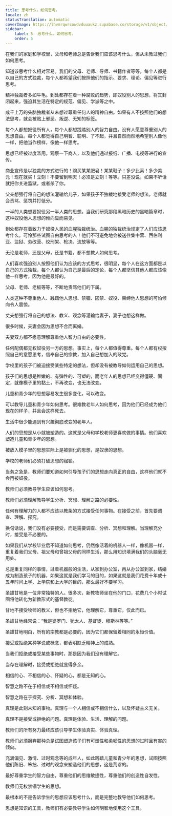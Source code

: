 ```yaml
---
title: 思考什么。如何思考。
locale: zh
statusTranslation: automatic
coverImage: https://lhvmrqwrcowdvduuaukz.supabase.co/storage/v1/object/public/strapi-uploads/small_cover-educacion-fundamental.webp-2d51a7828a2b1309555be27f7e2a61a0.webp
sidebar:
    label: 5. 思考什么。如何思考。
    order: 5
---
```

在我们的家庭和学校里，父母和老师总是告诉我们应该思考什么，但从未教过我们如何思考。

知道该思考什么相对容易。我们的父母、老师、导师、书籍作者等等，每个人都是以自己的方式独裁，每个人都希望我们按照他们的指示、要求、理论、偏见等进行思考。

精神独裁者多如牛毛。到处都存在着一种腐败的趋势，即奴役别人的思想，将其封闭起来，强迫其生活在特定的规范、偏见、学派等之中。

成千上万的头脑独裁者从未想过尊重任何人的精神自由。如果有人不按照他们的想法思考，就会被贴上邪恶、叛逆、无知的标签。

每个人都想奴役所有人，每个人都想践踏别人的智力自由。没有人愿意尊重别人的思想自由。每个人都觉得自己明智、聪明、了不起，并且自然而然地希望别人像他一样，把他当作榜样，像他一样思考。

思想已经被过度滥用。观察一下商人，以及他们通过报纸、广播、电视等进行的宣传。

商业宣传是以独裁的方式进行的！购买某某肥皂！某某鞋子！多少比索！多少美元！现在就买！立刻！不要留到明天！必须是立刻！等等。只差没说，如果不听话就把你关进监狱，或者杀了你。

父亲想强行将自己的想法灌输给儿子，如果孩子不独裁地接受老师的想法，老师就会责骂、惩罚并打低分。

一半的人类想要奴役另一半人类的思想。当我们研究那段黑暗历史的黑暗篇章时，这种奴役他人思想的倾向显而易见。

到处都存在着致力于奴役人民的血腥独裁统治。血腥的独裁统治规定了人们应该思考什么。可怜那些试图自由思考的人！他们不可避免地会被送往集中营、西伯利亚、监狱、劳改营、绞刑架、枪决、流放等等。

无论是老师，还是父母，还是书籍，都不想教人如何思考。

人们喜欢强迫别人按照他们认为应该的方式思考，很明显，每个人在这方面都是以自己的方式独裁，每个人都认为自己是最后的定论，每个人都坚信其他人都应该像他一样思考，因为他是最好的。

父母、老师、老板等等，不断地责骂他们的下属。

人类这种不尊重他人、践踏他人思想、禁锢、囚禁、奴役、束缚他人思想的可怕倾向令人震惊。

丈夫想强行将自己的想法、教义、观念等灌输给妻子，妻子也想这样做。

很多时候，夫妻会因为思想不合而离婚。

夫妻双方都不愿意理解尊重他人智力自由的必要性。

任何配偶都无权奴役另一方的思想。事实上，每个人都值得尊重。每个人都有权按照自己的意愿思考，信奉自己的宗教，加入自己想加入的政党。

学校里的孩子们被迫接受某些特定的想法，但却没有被教导如何运用自己的思想。

孩子们的思想是稚嫩的、有弹性的、可塑的，而老年人的思想已经变得僵硬、固定，就像模子里的黏土，不再改变，也无法改变。

儿童和青少年的思想容易发生很多变化，可以改变。

可以教导儿童和青少年如何思考。很难教老年人如何思考，因为他们已经成为他们现在的样子，并且会这样死去。

生活中很少能遇到有兴趣彻底改变的老年人。

人们的思想是从小就被塑造的。这就是父母和学校老师更喜欢做的事情。他们喜欢塑造儿童和青少年的思想。

被放入模子里的思想实际上是被驯化的思想，是奴隶的思想。

学校的老师们必须打破思想的枷锁。

当务之急是，教师们要知道如何引导孩子们的思想走向真正的自由，这样他们就不会再被奴役。

教师们必须教导学生应该如何思考。

教师们必须理解教导学生分析、冥想、理解之路的必要性。

任何有理解力的人都不应该以教条的方式接受任何事物。在接受之前，首先要调查、理解、探究。

换句话说，我们没有必要接受，而是需要调查、分析、冥想和理解。当理解充分时，接受是不必要的。

如果我们从学校毕业后不知道如何思考，仍然像活着的机器人一样，像机器一样，重复着我们父母、祖父母和曾祖父母的同样生活，那么用知识填满我们的头脑毫无用处。

总是重复同样的事情，过着机器般的生活，从家到办公室，再从办公室到家，结婚成为制造孩子的机器，如果这就是我们学习的目的，如果这就是我们花费十年或十五年时间上学、上学院和上大学的目的，那么最好不要学习。

圣雄甘地是一位非常独特的人。很多次，新教牧师坐在他的门口，花费几个小时试图将他转化为新教形式的基督教徒。

甘地不接受牧师的教义，但也不拒绝它，他理解它，尊重它，仅此而已。

圣雄甘地经常说：“我是婆罗门、犹太人、基督徒、穆斯林等等。”

圣雄甘地明白，所有的宗教都是必要的，因为它们都保留着相同的永恒价值。

接受或拒绝某种学说或概念，都表明缺乏精神上的成熟。

当我们拒绝或接受某些事物时，那是因为我们没有理解它。

当存在理解时，接受或拒绝就显得多余。

相信的心、不相信的心、怀疑的心，都是无知的心。

智慧之路不在于相信或不相信或怀疑。

智慧之路在于探究、分析、冥想和体验。

真理是此刻未知的事物。真理与一个人相信或不相信什么，以及怀疑主义无关。

真理不是接受或拒绝的问题。真理是体验、生活、理解的问题。

教师们的所有努力最终应该引导学生体验真实、体验真理。

教师们必须摒弃那种总是试图塑造孩子们有可塑性和柔韧性的思想的过时且有害的倾向。

充满偏见、激情、过时观念等的成年人，如此践踏儿童和青少年的思想，试图按照他们陈旧、笨拙、过时的观念来塑造他们的思想，这是荒谬的。

最好尊重学生的智力自由，尊重他们的思维敏捷性，尊重他们的创造性自发性。

教师们无权禁锢学生的思想。

最根本的不是告诉学生的思想应该思考什么，而是完整地教导他们如何思考。

思想是知识的工具，教师们有必要教导学生如何明智地使用这个工具。

